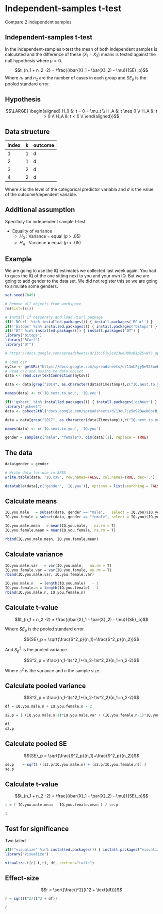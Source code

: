 # Independent-samples t-test {.section}

Compare 2 independent samples

## Independent-samples t-test

In the independent-samples t-test the mean of both independent samples is calculated and the difference of these $(\bar{X}_1 - \bar{X}_2)$ means is tested against the null hypothesis where $\mu = 0$.

$$t_{n_1 + n_2 -2} = \frac{(\bar{X}_1 - \bar{X}_2) - \mu}{{SE}_p}$$
Where $n_1$ and $n_2$ are the number of cases in each group and $SE_p$ is the pooled standard error.

## Hypothesis

$$\LARGE{
  \begin{aligned}
  H_0 &: t = 0 = \mu_t \\
  H_A &: t \neq 0 \\
  H_A &: t > 0 \\
  H_A &: t < 0 \\
  \end{aligned}}$$

## Data structure

index | k | outcome
------|----|--
1     | 1 | d
2     | 1 | d
3     | 2 | d
4     | 2 | d

Where $k$ is the level of the categorical predictor variabla and $d$ is the value of the outcome/dependent variable.

## Additional assumption

Specificly for independent sample $t$-test.

* Equality of variance
    * $H_0$ : Variance $=$ equal ($p$ > .05)
    * $H_A$ : Variance $\neq$ equal ($p$ < .05)

## Example

We are going to use the IQ estimates we collected last week again. You had to gues the IQ of the one sitting next to you and your own IQ. But we are going to add gender to the data set. We did not register this so we are going to simulate some genders.

```r
set.seed(7845)

# Remove all objects from workspace
rm(list=ls())

# Install if nesserary and load RCurl package
if(!'RCurl' %in% installed.packages()) { install.packages('RCurl') }
if(!'bitops' %in% installed.packages()) { install.packages('bitops') }
if(!"DT" %in% installed.packages()) { install.packages("DT") }
library('bitops')
library('RCurl')
library("DT")

# https://docs.google.com/spreadsheets/d/13oLFjy5e923weH8bzBipZSvWYS_dpw7B77g5yW_myLg/edit?usp=sharing

# Load csv
myCsv <- getURL("https://docs.google.com/spreadsheets/d/13oLFjy5e923weH8bzBipZSvWYS_dpw7B77g5yW_myLg/export?format=csv&id=13oLFjy5e923weH8bzBipZSvWYS_dpw7B77g5yW_myLg")
# Read csv and assing to data object
data <- read.csv(textConnection(myCsv))

data <- data[grep("2014", as.character(data$Timestamp)),c("IQ.next.to.you","Own.IQ")]

names(data) <- c('IQ.next.to.you', 'IQ.you')
```

```r
if(!'gsheet' %in% installed.packages()) { install.packages('gsheet') }
library("gsheet")
data <- gsheet2tbl('docs.google.com/spreadsheets/d/13oLFjy5e923weH8bzBipZSvWYS_dpw7B77g5yW_myLg/edit?usp=sharing')

data = data[grep("2017", as.character(data$Timestamp)),c("IQ.next.to.you", "Own.IQ")]

names(data) <- c('IQ.next.to.you', 'IQ.you')
```


```r
gender = sample(c("male", "female"), dim(data)[1], replace = TRUE)
```

## The data

```r
data$gender = gender

# Write data for use in SPSS
write.table(data, "IQ.csv", row.names=FALSE, col.names=TRUE, dec=',')

datatable(data[,c('gender', 'IQ.you')], options = list(searching = FALSE, scrollY = 415, paging = F, info = F))
```

## Calculate means {.subsection}

```r
IQ.you.male   = subset(data, gender == "male",   select = IQ.you)$IQ.you
IQ.you.female = subset(data, gender == "female", select = IQ.you)$IQ.you

IQ.you.male.mean   = mean(IQ.you.male,   na.rm = T)
IQ.you.female.mean = mean(IQ.you.female, na.rm = T)

rbind(IQ.you.male.mean, IQ.you.female.mean)
```

## Calculate variance {.smaller .subsection}

```r
IQ.you.male.var   = var(IQ.you.male,   na.rm = T)
IQ.you.female.var = var(IQ.you.female, na.rm = T)
rbind(IQ.you.male.var, IQ.you.female.var)

IQ.you.male.n   = length(IQ.you.male)   - 1
IQ.you.female.n = length(IQ.you.female) - 1
rbind(IQ.you.male.n, IQ.you.female.n)
```

## Calculate t-value

$$t_{n_1 + n_2 -2} = \frac{(\bar{X}_1 - \bar{X}_2) - \mu}{{SE}_p}$$

Where ${SE}_p$ is the pooled standard error.

$${SE}_p = \sqrt{\frac{S^2_p}{n_1}+\frac{S^2_p}{n_2}}$$

And $S^2_p$ is the pooled variance.

$$S^2_p = \frac{(n_1-1)s^2_1+(n_2-1)s^2_2}{n_1+n_2-2}$$

Where $s^2$ is the variance and $n$ the sample size.

## Calculate pooled variance {.subsection}

$$S^2_p = \frac{(n_1-1)s^2_1+(n_2-1)s^2_2}{n_1+n_2-2}$$

```r
df = IQ.you.male.n + IQ.you.female.n - 2

s2.p = ( (IQ.you.male.n-1)*IQ.you.male.var + (IQ.you.female.n-1)*IQ.you.female.var ) / df

df
s2.p
```

## Calculate pooled SE {.subsection}

$${SE}_p = \sqrt{\frac{S^2_p}{n_1}+\frac{S^2_p}{n_2}}$$

```r
se.p    = sqrt( ((s2.p/IQ.you.male.n) + (s2.p/IQ.you.female.n)) )
se.p
```

## Calculate t-value {.subsection}

$$t_{n_1 + n_2 -2} = \frac{(\bar{X}_1 - \bar{X}_2) - \mu}{{SE}_p}$$

```r
t = ( IQ.you.male.mean - IQ.you.female.mean ) / se.p

t
```

## Test for significance

Two tailed

```r
if(!"visualize" %in% installed.packages()) { install.packages("visualize") }
library("visualize")

visualize.t(c(-t,t), df, section="tails")
```

## Effect-size

$$r = \sqrt{\frac{t^2}{t^2 + \text{df}}}$$

```r
r = sqrt(t^2/(t^2 + df))

r
```